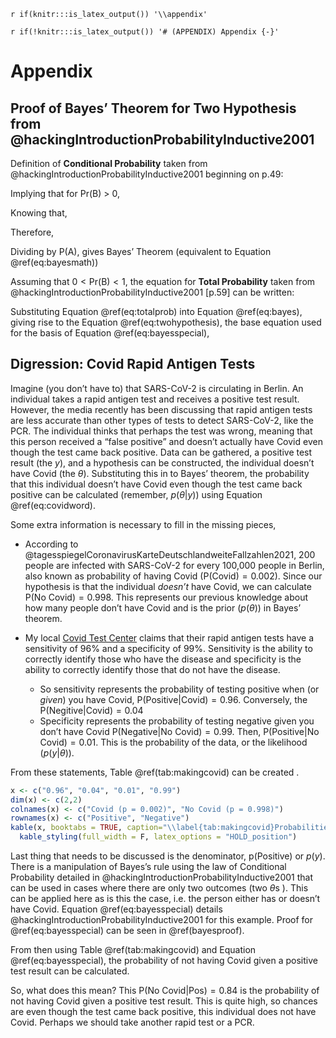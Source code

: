 `r if(knitr:::is_latex_output()) '\\appendix'`

`r if(!knitr:::is_latex_output()) '# (APPENDIX) Appendix {-}'`

# Appendix

## Proof of Bayes' Theorem for Two Hypothesis from @hackingIntroductionProbabilityInductive2001 {#bayesproof}

Definition of **Conditional Probability** taken from @hackingIntroductionProbabilityInductive2001 beginning on p.49:

```{=tex}
\begin{equation}
\text{Pr(A|B)}= \frac{\text{Pr(A,B)}}{\text{Pr(B)}} 
(\#eq:conditionalprob)
\end{equation}
```
Implying that for $\text{Pr(B) > 0}$,

```{=tex}
\begin{equation}
\text{Pr(A|B)} * \text{Pr(B)} = \text{Pr(A,B)}  
(\#eq:conditionalprobproof1)
\end{equation}
```
Knowing that,

```{=tex}
\begin{equation}
\text{Pr(B,A)} = \text{Pr(A,B)} 
(\#eq:conditionalprobproof2)
\end{equation}
```
Therefore,

```{=tex}
\begin{equation}
\text{Pr(B|A)} * \text{Pr(A)} = \text{Pr(A|B)} * \text{Pr(B)} 
(\#eq:conditionalprobproof3)
\end{equation}
```
Dividing by $\text{P(A)}$, gives Bayes' Theorem (equivalent to Equation \@ref(eq:bayesmath))

```{=tex}
\begin{equation}
\text{Pr(B|A)}= \frac{\text{Pr(A|B) * Pr(B)}}{\text{Pr(A)}} 
(\#eq:bayes)
\end{equation}
```
Assuming that $0 < \text{Pr(B)} < 1$, the equation for **Total Probability** taken from @hackingIntroductionProbabilityInductive2001 [p.59] can be written:

```{=tex}
\begin{equation}
\text{Pr(A)} = \text{Pr(A|B)} * \text{Pr(B)} + \text{Pr(A|Not B)} * \text{Pr(Not B)}
(\#eq:totalprob)
\end{equation}
```
Substituting Equation \@ref(eq:totalprob) into Equation \@ref(eq:bayes), giving rise to the Equation \@ref(eq:twohypothesis), the base equation used for the basis of Equation \@ref(eq:bayesspecial),

```{=tex}
\begin{equation}
\text{Pr(B|A)}= \frac{\text{Pr(A|B) * Pr(B)}}{\text{Pr(A|B)} * \text{Pr(B)} + \text{Pr(A|Not B)} * \text{Pr(Not B)}} 
(\#eq:twohypothesis)
\end{equation}
```
## Digression: Covid Rapid Antigen Tests {#covidex}

Imagine (you don't have to) that SARS-CoV-2 is circulating in Berlin. An individual takes a rapid antigen test and receives a positive test result. However, the media recently has been discussing that rapid antigen tests are less accurate than other types of tests to detect SARS-CoV-2, like the PCR. The individual thinks that perhaps the test was wrong, meaning that this person received a "false positive" and doesn't actually have Covid even though the test came back positive. Data can be gathered, a positive test result (the $y$), and a hypothesis can be constructed, the individual doesn't have Covid (the $\theta$). Substituting this in to Bayes' theorem, the probability that this individual doesn't have Covid even though the test came back positive can be calculated (remember, $p(\theta|y)$) using Equation \@ref(eq:covidword).

```{=tex}
\begin{equation}
\text{p(No Covid|Pos)} = \frac{\text{p(Pos|No Covid)} * \text{p(No Covid)}}{\text{p(Pos)}}
(\#eq:covidword)
\end{equation}
```
Some extra information is necessary to fill in the missing pieces,

-   According to @tagesspiegelCoronavirusKarteDeutschlandweiteFallzahlen2021, 200 people are infected with SARS-CoV-2 for every 100,000 people in Berlin, also known as probability of having Covid ($\text{P(Covid)} = 0.002$). Since our hypothesis is that the individual *doesn't* have Covid, we can calculate $\text{P(No Covid)} = 0.998$. This represents our previous knowledge about how many people don't have Covid and is the prior ($p(\theta)$) in Bayes' theorem.

-   My local [Covid Test Center](https://schnell.coronatest.de/?lang=en) claims that their rapid antigen tests have a sensitivity of 96% and a specificity of 99%. Sensitivity is the ability to correctly identify those who have the disease and specificity is the ability to correctly identify those that do not have the disease.

    -   So sensitivity represents the probability of testing positive when (or *given*) you have Covid, $\text{P(Positive|Covid)} = 0.96$. Conversely, the $\text{P(Negitive|Covid)} = 0.04$
    -   Specificity represents the probability of testing negative given you don't have Covid $\text{P(Negative|No Covid)} = 0.99$. Then, $\text{P(Positive|No Covid)} = 0.01$. This is the probability of the data, or the likelihood $(p(y|\theta))$.

From these statements, Table \@ref(tab:makingcovid) can be created .

```r
x <- c("0.96", "0.04", "0.01", "0.99")
dim(x) <- c(2,2)
colnames(x) <- c("Covid (p = 0.002)", "No Covid (p = 0.998)")
rownames(x) <- c("Positive", "Negative")
kable(x, booktabs = TRUE, caption="\\label{tab:makingcovid}Probabilities for incidence of Covid and rapid antigen test sensitivity.") %>% 
  kable_styling(full_width = F, latex_options = "HOLD_position") 
```

Last thing that needs to be discussed is the denominator, $\text{p(Positive)}$ or $p(y)$. There is a manipulation of Bayes's rule using the law of Conditional Probability detailed in @hackingIntroductionProbabilityInductive2001 that can be used in cases where there are only two outcomes (two $\theta$s ). This can be applied here as is this the case, i.e. the person either has or doesn't have Covid. Equation @ref(eq:bayesspecial) details @hackingIntroductionProbabilityInductive2001 for this example. Proof for @ref(eq:bayesspecial) can be seen in \@ref(bayesproof).

```{=tex}
\begin{equation}
P(\text{No Covid|Pos}) = \frac{\text{P(Pos|No Covid)} * \text{P(No Covid)}}{\text{P(Pos|No Covid)} * \text{P(No Covid)} + \text{P(Pos|Covid)} * \text{P(Covid)}}
(\#eq:bayesspecial)
\end{equation}
```
From then using Table \@ref(tab:makingcovid) and Equation \@ref(eq:bayesspecial), the probability of not having Covid given a positive test result can be calculated.

```{=tex}
\begin{align}
P(\text{No Covid|Pos}) &= \frac{0.01 * 0.998}{0.01 * 0.998 + 0.96 * 0.002} \\
P(\text{No Covid|Pos}) &= 0.84
(\#eq:bayesmath2)
\end{align}
```
So, what does this mean? This $\text{P(No Covid|Pos)} = 0.84$ is the probability of not having Covid given a positive test result. This is quite high, so chances are even though the test came back positive, this individual does not have Covid. Perhaps we should take another rapid test or a PCR.

## 
